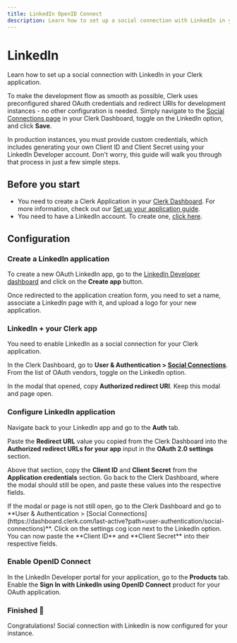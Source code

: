 ```yaml
---
title: LinkedIn OpenID Connect
description: Learn how to set up a social connection with LinkedIn in your Clerk application.
---
```


# LinkedIn

Learn how to set up a social connection with LinkedIn in your Clerk application.

To make the development flow as smooth as possible, Clerk uses preconfigured shared OAuth credentials and redirect URIs for development instances - no other configuration is needed. Simply navigate to the [Social Connections page](https://dashboard.clerk.dev/last-active?path=user-authentication/social-connections) in your Clerk Dashboard, toggle on the LinkedIn option, and click **Save**.

In production instances, you must provide custom credentials, which includes generating your own Client ID and Client Secret using your LinkedIn Developer account. Don't worry, this guide will walk you through that process in just a few simple steps.

## Before you start

- You need to create a Clerk Application in your [Clerk Dashboard](https://dashboard.clerk.dev/). For more information, check out our [Set up your application guide](/docs/quickstarts/setup-clerk).
- You need to have a LinkedIn account. To create one, [click here](https://developer.linkedin.com/).

## Configuration

<Steps>

### Create a LinkedIn application

To create a new OAuth LinkedIn app, go to the [LinkedIn Developer dashboard](https://developer.linkedin.com/) and click on the **Create app** button.

<Images
  width={3024}
  height={1654}
  src="/docs/images/authentication-providers/linkedin/create-application.webp"
  alt="The Linkedin Developer dashboard's homepage. A red arrow is pointing to the 'Create app' button."
/>


Once redirected to the application creation form, you need to set a name, associate a LinkedIn page with it, and upload a logo for your new application.

<Images
  width={3024}
  height={1654}
  src="/docs/images/authentication-providers/linkedin/new-app-form.webp"
  alt="The 'Create new app' form in the Linkedin Developer portal."
/>

### LinkedIn + your Clerk app

You need to enable LinkedIn as a social connection for your Clerk application.

In the Clerk Dashboard, go to **User & Authentication > [Social Connections](https://dashboard.clerk.com/last-active?path=user-authentication/social-connections)**. From the list of OAuth vendors, toggle on the LinkedIn option.

<Images
  width={3024}
  height={1654}
  src="/docs/images/authentication-providers/linkedin/enable-linkedin.webp"
  alt="The 'Social connections' page in the Clerk Dashboard. A red arrow is pointing to the LinkedIn toggle."
/>

In the modal that opened, copy **Authorized redirect URI**. Keep this modal and page open.

<Images
  width={2490}
  height={1394}
  src="/docs/images/authentication-providers/linkedin/redirect-uri.webp"
  alt="The LinkedIn settings modal in the Clerk Dashboard. A red arrow is pointing to the 'Redirect URI' copy button."
/>

### Configure LinkedIn application

Navigate back to your LinkedIn app and go to the **Auth** tab.

Paste the **Redirect URL** value you copied from the Clerk Dashboard into the **Authorized redirect URLs for your app** input in the **OAuth 2.0 settings** section.

Above that section, copy the **Client ID** and **Client Secret** from the **Application credentials** section. Go back to the Clerk Dashboard, where the modal should still be open, and paste these values into the respective fields. 

<Callout type="info">
  If the modal or page is not still open, go to the Clerk Dashboard and go to **User & Authentication > [Social Connections](https://dashboard.clerk.com/last-active?path=user-authentication/social-connections)**. Click on the settings cog icon next to the LinkedIn option. You can now paste the **Client ID** and **Client Secret** into their respective fields.
</Callout>

<Images
  width={1096}
  height={978}
  src="/docs/images/authentication-providers/linkedin/configure-app.webp"
  alt="The 'Auth' tab in the Linkedin Developer dashboard for a user's application. There is a red box around the 'Authentication keys' section, which contains the 'Client ID' and 'Client Secret' values. There is also a red box around the 'Authorized redirect URLs for your app' section."
/>

### Enable OpenID Connect

In the LinkedIn Developer portal for your application, go to the **Products** tab. Enable the **Sign In with LinkedIn using OpenID Connect** product for your OAuth application.

<Images
  width={1096}
  height={978}
  src="/docs/images/authentication-providers/linkedin/enable-oidc.webp"
  alt="The 'Products' tab in the Linkedin Developer dashboard for a user's application. There is a red arrow with the number 1 pointing to the 'Products' tab and a red arrow with the number 2 pointing to the 'Request access' button on the 'Sign In with LinkedIn using OpenID Connect' product."
/>

### Finished 🎉

Congratulations! Social connection with LinkedIn is now configured for your instance.

</Steps>
